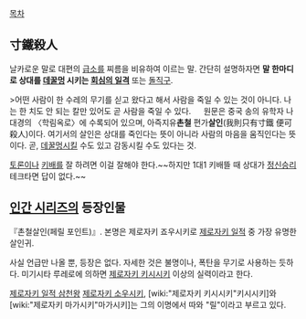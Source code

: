 [[목차]]
== 寸鐵殺人 ==
날카로운 말로 대편의 [[급소]]를 찌름을 비유하여 이르는 말. 간단히 설명하자면 '''말 한마디로 상대를 [[데꿀멍]] 시키는 [[회심의 일격]]''' 또는 [[돌직구]].

>어떤 사람이 한 수레의 무기를 싣고 왔다고 해서 사람을 죽일 수 있는 것이 아니다. 나는 한 치도 안 되는 칼만 있어도 곧 사람을 죽일 수 있다.
　
원문은 중국 송의 유학자 나대경의 〈학림옥로〉에 수록되어 있으며, 아즉지유'''촌철''' 편가'''살인'''(我則只有寸鐵 便可殺人)이다. 여기서의 살인은 상대를 죽인다는 뜻이 아니라 사람의 마음을 움직인다는 뜻이다. 곧, [[데꿀멍]]시킬 수도 있고 감동시킬 수도 있다는 것.

[[토론]]이나 [[키배]]를 잘 하려면 이걸 잘해야 한다.~~하지만 1대1 키배뜰 때 상대가 [[정신승리]] 테크타면 답이 없다.~~

== [[인간 시리즈]]의 등장인물 ==
『촌철살인(페릴 포인트)』. 본명은 제로자키 죠우시키로 [[제로자키 일적]] 중 가장 유명한 살인귀.

사실 언급만 나올 뿐, 등장은 없다. 자세한 것은 불명이나, 폭탄을 무기로 사용하는 듯하다. 미기시타 루레로에 의하면 [[제로자키 키시시키]] 이상의 실력이라고 한다.

[[제로자키 일적 삼천왕]] [[제로자키 소우시키]], [wiki:"제로자키 키시시키"키시시키]와 [wiki:"제로자키 마가시키"마가시키]는 그의 이명에서 따와 "릴"이라고 부르고 있다.
